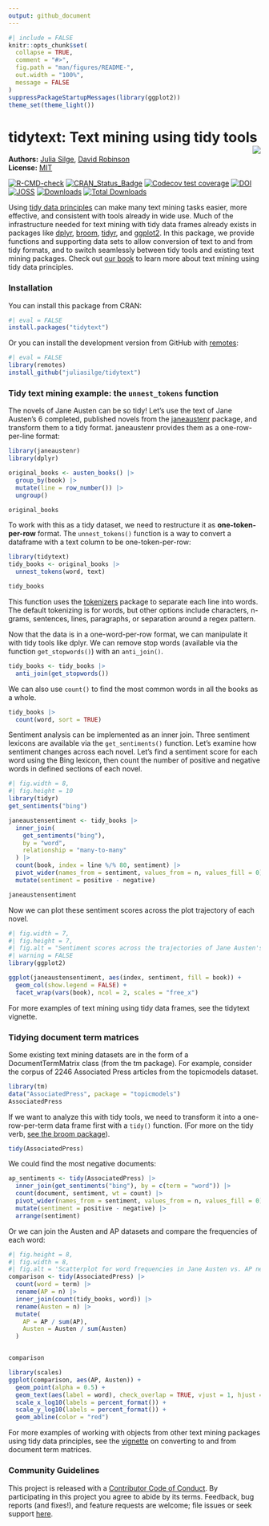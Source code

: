```yaml
---
output: github_document
---
```


<!-- README.md is generated from README.Rmd. Please edit that file -->


```r
#| include = FALSE
knitr::opts_chunk$set(
  collapse = TRUE,
  comment = "#>",
  fig.path = "man/figures/README-",
  out.width = "100%",
  message = FALSE
)
suppressPackageStartupMessages(library(ggplot2))
theme_set(theme_light())
```

# tidytext: Text mining using tidy tools <img src="man/figures/tidytext.png" align="right" />

**Authors:** [Julia Silge](https://juliasilge.com/), [David Robinson](http://varianceexplained.org/)<br/>
**License:** [MIT](https://opensource.org/licenses/MIT)

<!-- badges: start -->
[![R-CMD-check](https://github.com/juliasilge/tidytext/actions/workflows/R-CMD-check.yaml/badge.svg)](https://github.com/juliasilge/tidytext/actions/workflows/R-CMD-check.yaml)
[![CRAN_Status_Badge](https://www.r-pkg.org/badges/version/tidytext)](https://cran.r-project.org/package=tidytext)
[![Codecov test coverage](https://codecov.io/gh/juliasilge/tidytext/branch/main/graph/badge.svg)](https://app.codecov.io/gh/juliasilge/tidytext?branch=main)
[![DOI](https://zenodo.org/badge/22224/juliasilge/tidytext.svg)](https://zenodo.org/badge/latestdoi/22224/juliasilge/tidytext)
[![JOSS](https://joss.theoj.org/papers/10.21105/joss.00037/status.svg)](https://joss.theoj.org/papers/10.21105/joss.00037)
[![Downloads](https://cranlogs.r-pkg.org/badges/tidytext)](https://CRAN.R-project.org/package=tidytext)
[![Total Downloads](https://cranlogs.r-pkg.org/badges/grand-total/tidytext?color=orange)](https://CRAN.R-project.org/package=tidytext)
<!-- badges: end -->


Using [tidy data principles](https://doi.org/10.18637/jss.v059.i10) can make many text mining tasks easier, more effective, and consistent with tools already in wide use. Much of the infrastructure needed for text mining with tidy data frames already exists in packages like [dplyr](https://cran.r-project.org/package=dplyr), [broom](https://cran.r-project.org/package=broom), [tidyr](https://cran.r-project.org/package=tidyr), and [ggplot2](https://cran.r-project.org/package=ggplot2). In this package, we provide functions and supporting data sets to allow conversion of text to and from tidy formats, and to switch seamlessly between tidy tools and existing text mining packages. Check out [our book](https://www.tidytextmining.com/) to learn more about text mining using tidy data principles.

### Installation

You can install this package from CRAN:

```r
#| eval = FALSE
install.packages("tidytext")
```


Or you can install the development version from GitHub with [remotes](https://github.com/r-lib/remotes):

```r
#| eval = FALSE
library(remotes)
install_github("juliasilge/tidytext")
```

### Tidy text mining example: the `unnest_tokens` function

The novels of Jane Austen can be so tidy! Let's use the text of Jane Austen's 6 completed, published novels from the [janeaustenr](https://cran.r-project.org/package=janeaustenr) package, and transform them to a tidy format. janeaustenr provides them as a one-row-per-line format:

```r
library(janeaustenr)
library(dplyr)

original_books <- austen_books() |>
  group_by(book) |>
  mutate(line = row_number()) |>
  ungroup()

original_books
```

To work with this as a tidy dataset, we need to restructure it as **one-token-per-row** format. The `unnest_tokens()` function is a way to convert a dataframe with a text column to be one-token-per-row:

```r
library(tidytext)
tidy_books <- original_books |>
  unnest_tokens(word, text)

tidy_books
```

This function uses the [tokenizers](https://docs.ropensci.org/tokenizers/) package to separate each line into words. The default tokenizing is for words, but other options include characters, n-grams, sentences, lines, paragraphs, or separation around a regex pattern.

Now that the data is in a one-word-per-row format, we can manipulate it with tidy tools like dplyr. We can remove stop words (available via the function `get_stopwords()`) with an `anti_join()`.

```r
tidy_books <- tidy_books |>
  anti_join(get_stopwords())
```

We can also use `count()` to find the most common words in all the books as a whole.

```r
tidy_books |>
  count(word, sort = TRUE)
```

Sentiment analysis can be implemented as an inner join. Three sentiment lexicons are available via the `get_sentiments()` function. Let's examine how sentiment changes across each novel. Let's find a sentiment score for each word using the Bing lexicon, then count the number of positive and negative words in defined sections of each novel.

```r
#| fig.width = 8,
#| fig.height = 10
library(tidyr)
get_sentiments("bing")

janeaustensentiment <- tidy_books |>
  inner_join(
    get_sentiments("bing"),
    by = "word",
    relationship = "many-to-many"
  ) |>
  count(book, index = line %/% 80, sentiment) |>
  pivot_wider(names_from = sentiment, values_from = n, values_fill = 0) |>
  mutate(sentiment = positive - negative)

janeaustensentiment
```

Now we can plot these sentiment scores across the plot trajectory of each novel.

```r
#| fig.width = 7,
#| fig.height = 7,
#| fig.alt = "Sentiment scores across the trajectories of Jane Austen's six published novels",
#| warning = FALSE
library(ggplot2)

ggplot(janeaustensentiment, aes(index, sentiment, fill = book)) +
  geom_col(show.legend = FALSE) +
  facet_wrap(vars(book), ncol = 2, scales = "free_x")
```

For more examples of text mining using tidy data frames, see the tidytext vignette.

### Tidying document term matrices

Some existing text mining datasets are in the form of a DocumentTermMatrix class (from the tm package). For example, consider the corpus of 2246 Associated Press articles from the topicmodels dataset.

```r
library(tm)
data("AssociatedPress", package = "topicmodels")
AssociatedPress
```

If we want to analyze this with tidy tools, we need to transform it into a one-row-per-term data frame first with a `tidy()` function. (For more on the tidy verb, [see the broom package](https://broom.tidymodels.org/)).

```r
tidy(AssociatedPress)
```

We could find the most negative documents:

```r
ap_sentiments <- tidy(AssociatedPress) |>
  inner_join(get_sentiments("bing"), by = c(term = "word")) |>
  count(document, sentiment, wt = count) |>
  pivot_wider(names_from = sentiment, values_from = n, values_fill = 0) |>
  mutate(sentiment = positive - negative) |>
  arrange(sentiment)
```

Or we can join the Austen and AP datasets and compare the frequencies of each word:

```r
#| fig.height = 8,
#| fig.width = 8,
#| fig.alt = 'Scatterplot for word frequencies in Jane Austen vs. AP news articles. Some words like "cried" are only common in Jane Austen, some words like "national" are only common in AP articles, and some word like "time" are common in both.'
comparison <- tidy(AssociatedPress) |>
  count(word = term) |>
  rename(AP = n) |>
  inner_join(count(tidy_books, word)) |>
  rename(Austen = n) |>
  mutate(
    AP = AP / sum(AP),
    Austen = Austen / sum(Austen)
  )


comparison

library(scales)
ggplot(comparison, aes(AP, Austen)) +
  geom_point(alpha = 0.5) +
  geom_text(aes(label = word), check_overlap = TRUE, vjust = 1, hjust = 1) +
  scale_x_log10(labels = percent_format()) +
  scale_y_log10(labels = percent_format()) +
  geom_abline(color = "red")
```

For more examples of working with objects from other text mining packages using tidy data principles, see the [vignette](https://juliasilge.github.io/tidytext/articles/tidying_casting.html) on converting to and from document term matrices.

### Community Guidelines

This project is released with a [Contributor Code of Conduct](https://github.com/juliasilge/tidytext/blob/main/CONDUCT.md). By participating in this project you agree to abide by its terms. Feedback, bug reports (and fixes!), and feature requests are welcome; file issues or seek support [here](https://github.com/juliasilge/tidytext/issues).
